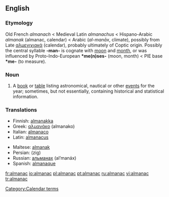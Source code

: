 ==English==
{{wikipedia}}
===Etymology===
Old French ''almanach'' < Medieval Latin ''almanachus'' < Hispano-Arabic ''almanak'' (almanac, calendar) < Arabic {{ARchar|[[مناخ|المناخ]]}} (''al-manāx'', climate), possibly from Late {{Gr.}} [[αλμενιχιακά]] (calendar), probably ultimately of Coptic origin. Possibly the central syllable '''-man-''' is cognate with [[moon]] and [[month]], or was influenced by Proto-Indo-European '''*me(n)ses-''' (moon, month) < PIE base '''*me-''' (to measure).

===Noun===
{{en-noun}}
# A [[book]] or [[table]] listing astronomical, nautical or other [[event]]s for the year; sometimes, but not essentially, containing historical and statistical information.

===Translations===
{{top}}
*Finnish: [[almanakka]]
*Greek: [[αλμανάκο]] (almanako) {{n}}
*Italian: [[almanaco]] {{m}}
*Latin: [[almanacus]] {{m}}
{{mid}}
*Maltese: [[almanak]] {{m}}
*Persian: {{FAchar|[[زیگ]]}} (zig)
*Russian: [[альманах]] (al’manáx) {{m}}
*Spanish: [[almanaque]] {{m}}
{{bottom}}

[[Category:Calendar terms]]

[[fr:almanac]]
[[io:almanac]]
[[pl:almanac]]
[[pt:almanac]]
[[ru:almanac]]
[[vi:almanac]]
[[tr:almanac]]